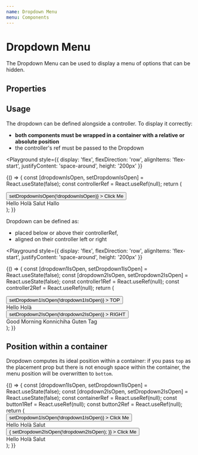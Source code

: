```yaml
---
name: Dropdown Menu
menu: Components
---
```



# Dropdown Menu

The Dropdown Menu can be used to display a menu of options that can be hidden.

## Properties

<Props of={DropdownMenu} />

## Usage

The dropdown can be defined alongside a controller. To display it correctly:

- **both components must be wrapped in a container with a relative or absolute position**
- the controller's ref must be passed to the Dropdown

<Playground
  style={{
    display: 'flex',
    flexDirection: 'row',
    alignItems: 'flex-start',
    justifyContent: 'space-around',
    height: '200px'
  }}
>
  {() => {
  const [dropdownIsOpen, setDropdownIsOpen] = React.useState(false);
    const controllerRef = React.useRef(null);
return (
<div style={{ position: 'relative' }}>
<div ref={controllerRef}>
<Button
nature='primary'
onClick={() => setDropdownIsOpen(!dropdownIsOpen)} >
Click Me
</Button>
</div>
<DropdownMenu
        isOpen={dropdownIsOpen}
        dockingSide='left'
        placement='bottom'
        controllerRef={controllerRef}
      >
<DropdownElement>Hello</DropdownElement>
<DropdownElement>Holà</DropdownElement>
<DropdownElement>Salut</DropdownElement>
<DropdownElement>Hallo</DropdownElement>
</DropdownMenu>
</div>
);
}}

</Playground>

Dropdown can be defined as:

- placed below or above their controllerRef,
- aligned on their controller left or right

<Playground
  style={{
    display: 'flex',
    flexDirection: 'row',
    alignItems: 'flex-start',
    justifyContent: 'space-around',
    height: '200px'
  }}
>
  {() => {
    const [dropdown1IsOpen, setDropdown1IsOpen] = React.useState(false);
    const [dropdown2IsOpen, setDropdown2IsOpen] = React.useState(false);
    const controller1Ref = React.useRef(null);
    const controller2Ref = React.useRef(null);
return (
  <div style={{display: 'flex', justifyContent: 'space-between', alignItems: 'center', width: "100%", height: "100%"}}>
    <div style={{ position: 'relative' }}>
      <div ref={controller1Ref}>
        <Button
        nature='primary'
        onClick={() => setDropdown1IsOpen(!dropdown1IsOpen)} >
          TOP
        </Button>
      </div>
      <DropdownMenu
      isOpen={dropdown1IsOpen}
      placement='top'
      controllerRef={controller1Ref}
      >
        <DropdownElement>Hello</DropdownElement>
        <DropdownElement>Holà</DropdownElement>
      </DropdownMenu>
    </div>
    <div style={{ position: 'relative' }}>
      <div ref={controller2Ref}>
        <Button
        nature='primary'
        onClick={() => setDropdown2IsOpen(!dropdown2IsOpen)} >
          RIGHT
        </Button>
      </div>
      <DropdownMenu
      isOpen={dropdown2IsOpen}
      dockingSide='right'
      controllerRef={controller2Ref}
      >
        <DropdownElement>Good Morning</DropdownElement>
        <DropdownElement>Konnichiha</DropdownElement>
        <DropdownElement>Guten Tag</DropdownElement>
      </DropdownMenu>
    </div>
  </div>
);
}}

</Playground>

## Position within a container

Dropdown computes its ideal position within a container:
if you pass `top` as the placement prop but there is not enough space within the container,
the menu position will be overwritten to `bottom`.

<Playground>
  {() => {
    const [dropdown1IsOpen, setDropdown1IsOpen] = React.useState(false);
    const [dropdown2IsOpen, setDropdown2IsOpen] = React.useState(false);
    const containerRef = React.useRef(null);
    const button1Ref = React.useRef(null);
    const button2Ref = React.useRef(null);
    return (
      <div
        ref={containerRef}
        style={{
          height: '250px',
          display: 'flex',
          background: 'ghostwhite',
          justifyContent: 'space-between'
        }}
      >
        <div style={{ position: 'relative', height: 'fit-content' }}>
          <div ref={button1Ref}>
            <Button
              nature='primary'
              onClick={() => setDropdown1IsOpen(!dropdown1IsOpen)}
            >
              Click Me
            </Button>
          </div>
          <DropdownMenu
            isOpen={dropdown1IsOpen}
            dockingSide='left'
            placement='top'
            containerRef={containerRef}
            controllerRef={button1Ref}
          >
            <DropdownElement>Hello</DropdownElement>
            <DropdownElement>Holà</DropdownElement>
            <DropdownElement>Salut</DropdownElement>
          </DropdownMenu>
        </div>
        <div
          style={{
            position: 'relative',
            height: 'fit-content',
            alignSelf: 'flex-end'
          }}
        >
          <div ref={button2Ref}>
            <Button
              nature='secondary'
              onClick={() => {
                setDropdown2IsOpen(!dropdown2IsOpen);
              }}
            >
              Click Me
            </Button>
          </div>
          <DropdownMenu
            isOpen={dropdown2IsOpen}
            dockingSide='left'
            placement='bottom'
            containerRef={containerRef}
            controllerRef={button2Ref}
          >
            <DropdownElement>Hello</DropdownElement>
            <DropdownElement>Holà</DropdownElement>
            <DropdownElement>Salut</DropdownElement>
          </DropdownMenu>
        </div>
      </div>
    );
  }}
</Playground>
